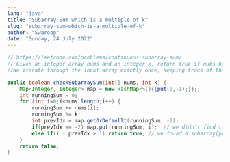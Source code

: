 ```yaml
---
lang: "java"
title: "Subarray Sum which is a multiple of k"
slug: "subarray-sum-which-is-a-multiple-of-k"
author: "Swaroop"
date: "Sunday, 24 July 2022"
---
```

```java
// https://leetcode.com/problems/continuous-subarray-sum/
// Given an integer array nums and an integer k, return true if nums have a continuous subarray of size at least two whose elements sum up to a multiple of k
//We iterate through the input array exactly once, keeping track of the running sum mod k of the elements in the process. If we find that a running sum%mod value at index j has been previously seen before in some earlier index i in the array, then we know that the sub-array (i,j] contains the desired sum.

public boolean checkSubarraySum(int[] nums, int k) {
    Map<Integer, Integer> map = new HashMap<>(){{put(0,-1);}};;
    int runningSum = 0;
    for (int i=0;i<nums.length;i++) {
        runningSum += nums[i];
        runningSum %= k; 
        int prevIdx = map.getOrDefaullt(runningSum, -2);
        if(prevIdx == -2) map.put(runningSum, i);  // we didn't find runningSum value previously
        else if(i - prevIdx > 1) return true; // we found a subarray[prevIdx, i] divisible by or multiple of k and checking if subarray length is atleast 2
    }
    return false;
}
```